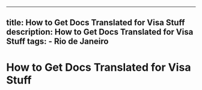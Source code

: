 ---
  title: How to Get Docs Translated for Visa Stuff
  description: How to Get Docs Translated for Visa Stuff
  tags:
    - Rio de Janeiro
  ---
  # How to Get Docs Translated for Visa Stuff
  